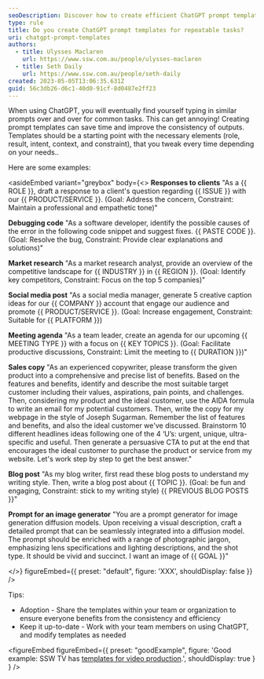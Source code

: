 ```yaml
---
seoDescription: Discover how to create efficient ChatGPT prompt templates for repetitive tasks
type: rule
title: Do you create ChatGPT prompt templates for repeatable tasks?
uri: chatgpt-prompt-templates
authors:
  - title: Ulysses Maclaren
    url: https://www.ssw.com.au/people/ulysses-maclaren
  - title: Seth Daily
    url: https://www.ssw.com.au/people/seth-daily
created: 2023-05-05T13:06:35.631Z
guid: 56c3db26-d6c1-40d0-91cf-8d0487e2ff23
---
```

When using ChatGPT, you will eventually find yourself typing in similar prompts over and over for common tasks. This can get annoying!
Creating prompt templates can save time and improve the consistency of outputs. Templates should be a starting point with the necessary elements (role, result, intent, context, and constraint), that you tweak every time depending on your needs..

Here are some examples:

<asideEmbed
  variant="greybox"
  body={<>
    **Responses to clients**
   "As a {{ ROLE }}, draft a response to a client's question regarding {{ ISSUE }} with our {{ PRODUCT/SERVICE }}.
   (Goal: Address the concern, Constraint: Maintain a professional and empathetic tone)"

**Debugging code**
   "As a software developer, identify the possible causes of the error in the following code snippet and suggest fixes. {{ PASTE CODE }}.
   (Goal: Resolve the bug, Constraint: Provide clear explanations and solutions)"

**Market research**
   "As a market research analyst, provide an overview of the competitive landscape for {{ INDUSTRY }} in {{ REGION }}.
   (Goal: Identify key competitors, Constraint: Focus on the top 5 companies)"

**Social media post**
   "As a social media manager, generate 5 creative caption ideas for our {{ COMPANY }} account that engage our audience and promote {{ PRODUCT/SERVICE }}.
   (Goal: Increase engagement, Constraint: Suitable for {{ PLATFORM }})

**Meeting agenda**
   "As a team leader, create an agenda for our upcoming {{ MEETING TYPE }} with a focus on {{ KEY TOPICS }}.
   (Goal: Facilitate productive discussions, Constraint: Limit the meeting to {{ DURATION }})"

**Sales copy**
   "As an experienced copywriter, please transform the given product into a comprehensive and precise list of benefits. Based on the features and benefits, identify and describe the most suitable target customer including their values, aspirations, pain points, and challenges. Then, considering my product and the ideal customer, use the AIDA formula to write an email for my potential customers. Then, write the copy for my webpage in the style of Joseph Sugarman. Remember the list of features and benefits, and also the ideal customer we've discussed. Brainstorm 10 different headlines ideas following one of the 4 ‘U’s: urgent, unique, ultra-specific and useful. Then generate a persuasive CTA to put at the end that encourages the ideal customer to purchase the product or service from my website. Let's work step by step to get the best answer."

**Blog post**
   "As my blog writer, first read these blog posts to understand my writing style. Then, write a blog post about {{ TOPIC }}.
    (Goal: be fun and engaging, Constraint: stick to my writing style)
    {{ PREVIOUS BLOG POSTS }}"

**Prompt for an image generator**
   "You are a prompt generator for image generation diffusion models. Upon receiving a visual description, craft a detailed prompt that can be seamlessly integrated into a diffusion model. The prompt should be enriched with a range of photographic jargon, emphasizing lens specifications and lighting descriptions, and the shot type. It should be vivid and succinct. I want an image of {{ GOAL }}"

  </>}
  figureEmbed={{
    preset: "default",
    figure: 'XXX',
    shouldDisplay: false
  }}
/>

Tips:

* Adoption - Share the templates within your team or organization to ensure everyone benefits from the consistency and efficiency
* Keep it up-to-date - Work with your team members on using ChatGPT, and modify templates as needed

<figureEmbed figureEmbed={{
  preset: "goodExample",
  figure: 'Good example: SSW TV has [templates for video production](/chatgpt-prompts-for-video-production).',
  shouldDisplay: true
} } />
